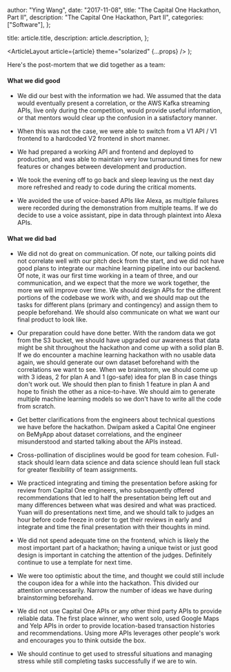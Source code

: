 
  author: "Ying Wang",
  date: "2017-11-08",
  title: "The Capital One Hackathon, Part II",
  description: "The Capital One Hackathon, Part II",
  categories: ["Software"],
};

  title: article.title,
  description: article.description,
};

  <ArticleLayout article={article} theme="solarized" {...props} />
);

Here's the post-mortem that we did together as a team:

#### What we did good

- We did our best with the information we had. We assumed that the data would
  eventually present a correlation, or the AWS Kafka streaming APIs, live only
  during the competition, would provide useful information, or that mentors
  would clear up the confusion in a satisfactory manner.

- When this was not the case, we were able to switch from a V1 API / V1 frontend
  to a hardcoded V2 frontend in short manner.

- We had prepared a working API and frontend and deployed to production, and was
  able to maintain very low turnaround times for new features or changes between
  development and production.

- We took the evening off to go back and sleep leaving us the next day more
  refreshed and ready to code during the critical moments.

- We avoided the use of voice-based APIs like Alexa, as multiple failures were
  recorded during the demonstration from multiple teams. If we do decide to use
  a voice assistant, pipe in data through plaintext into Alexa APIs.

#### What we did bad

- We did not do great on communication. Of note, our talking points did not
  correlate well with our pitch deck from the start, and we did not have good
  plans to integrate our machine learning pipeline into our backend. Of note, it
  was our first time working in a team of three, and our communication, and we
  expect that the more we work together, the more we will improve over time. We
  should design APIs for the different portions of the codebase we work with,
  and we should map out the tasks for different plans (primary and contingency)
  and assign them to people beforehand. We should also communicate on what we
  want our final product to look like.

- Our preparation could have done better. With the random data we got from the
  S3 bucket, we should have upgraded our awareness that data might be shit
  throughout the hackathon and come up with a solid plan B. If we do encounter a
  machine learning hackathon with no usable data again, we should generate our
  own dataset beforehand with the correlations we want to see. When we
  brainstorm, we should come up with 3 ideas, 2 for plan A and 1 (go-safe) idea
  for plan B in case things don't work out. We should then plan to finish 1
  feature in plan A and hope to finish the other as a nice-to-have. We should
  aim to generate multiple machine learning models so we don't have to write all
  the code from scratch.

- Get better clarifications from the engineers about technical questions we have
  before the hackathon. Dwipam asked a Capital One engineer on BeMyApp about
  dataset correlations, and the engineer misunderstood and started talking about
  the APIs instead.

- Cross-pollination of disciplines would be good for team cohesion. Full-stack
  should learn data science and data science should lean full stack for greater
  flexibility of team assignments.

- We practiced integrating and timing the presentation before asking for review
  from Capital One engineers, who subsequently offered recommendations that led
  to half the presentation being left out and many differences between what was
  desired and what was practiced. Yuan will do presentations next time, and we
  should talk to judges an hour before code freeze in order to get their reviews
  in early and integrate and time the final presentation with their thoughts in
  mind.

- We did not spend adequate time on the frontend, which is likely the most
  important part of a hackathon; having a unique twist or just good design is
  important in catching the attention of the judges. Definitely continue to use
  a template for next time.

- We were too optimistic about the time, and thought we could still include the
  coupon idea for a while into the hackathon. This divided our attention
  unnecessarily. Narrow the number of ideas we have during brainstorming
  beforehand.

- We did not use Capital One APIs or any other third party APIs to provide
  reliable data. The first place winner, who went solo, used Google Maps and
  Yelp APIs in order to provide location-based transaction histories and
  recommendations. Using more APIs leverages other people's work and encourages
  you to think outside the box.

- We should continue to get used to stressful situations and managing stress
  while still completing tasks successfully if we are to win.
